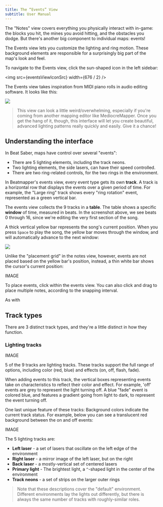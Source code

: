 ```yaml
---
title: The “Events” View
subtitle: User Manual
---
```



The "Notes" view covers everything you physically interact with in-game: the blocks you hit, the mines you avoid hitting, and the obstacles you dodge. But there's another big component to individual maps: events!

The Events view lets you customize the lighting and ring motion. These background elements are responsible for a surprisingly big part of the map's look and feel.

To navigate to the Events view, click the sun-shaped icon in the left sidebar:


<img src={eventsViewIconSrc} width={676 / 2} />

The Events view takes inspiration from MIDI piano rolls in audio editing software. It looks like this:


<img src={eventsViewSrc} />

> This view can look a little weird/overwhelming, especially if you're coming from another mapping editor like MediocreMapper. Once you get the hang of it, though, this interface will let you create beautiful, advanced lighting patterns really quickly and easily. Give it a chance!

## Understanding the interface

In Beat Saber, maps have control over several "events":

- There are 5 lighting elements, including the track neons.
- Two lighting elements, the side lasers, can have their speed controlled.
- There are two ring-related controls, for the two rings in the environment.

In Beatmapper's events view, every event type gets its own **track**. A track is a horizontal row that displays the events over a given period of time. For example, the "Large ring" track shows every "ring rotation" event, represented as a green vertical bar.

The events view collects the 9 tracks in a **table**. The table shows a specific **window** of time, measured in beats. In the screenshot above, we see beats 0 through 16, since we're editing the very first section of the song.

A thick vertical yellow bar represents the song's current position. When you press `Space` to play the song, the yellow bar moves through the window, and will automatically advance to the next window:


<img src={eventsYellowBarSrc} width={706} />

Unlike the "placement grid" in the notes view, however, events are not placed based on the yellow bar's position, instead, a thin white bar shows the cursor's current position:

IMAGE

To place events, click within the events view. You can also click and drag to place multiple notes, according to the snapping interval.

As with

## Track types

There are 3 distinct track types, and they're a little distinct in how they function.

### Lighting tracks

IMAGE

5 of the 9 tracks are lighting tracks. These tracks support the full range of options, including color (red, blue) and effects (on, off, flash, fade).

When adding events to this track, the vertical boxes representing events take on characteristics to reflect their color and effect. For example, 'off' events are grey to represent the light turning off. A blue "fade" event is colored blue, and features a gradient going from light to dark, to represent the event turning off.

One last unique feature of these tracks: Background colors indicate the current track status. For example, below you can see a translucent red background between the on and off events:

IMAGE

The 5 lighting tracks are:

- **Left laser** - a set of lasers that oscillate on the left edge of the environment
- **Right laser** - a mirror image of the left laser, but on the right
- **Back laser** - a mostly-vertical set of centered lasers
- **Primary light** - The brightest light, a `^`-shaped light in the center of the environment
- **Track neons** - a set of strips on the larger outer rings

> Note that these descriptions cover the "default" environment. Different environments lay the lights out differently, but there is always the same number of tracks with roughly-similar roles.

<PreviousNextBar currentPageId="events-view" />
